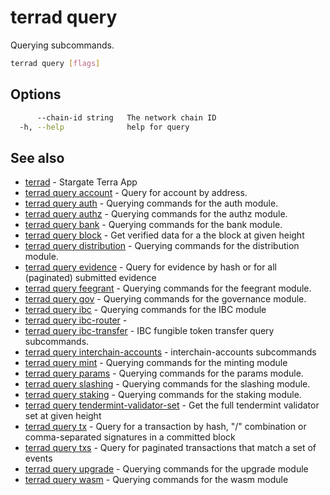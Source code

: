 # terrad query

Querying subcommands.

```sh Terrad
terrad query [flags]
```

## Options

```sh Terrad
      --chain-id string   The network chain ID
  -h, --help              help for query
```

## See also

* [terrad](terrad.mdx)	 - Stargate Terra App
* [terrad query account](terrad_query_account.mdx)	 - Query for account by address.
* [terrad query auth](terrad_query_auth.mdx)	 - Querying commands for the auth module.
* [terrad query authz](./terrad_query_authz.mdx)	 - Querying commands for the authz module.
* [terrad query bank](./terrad_query_bank.mdx)	 - Querying commands for the bank module.
* [terrad query block](terrad_query_block.mdx)	 - Get verified data for a the block at given height
* [terrad query distribution](./terrad_query_distribution.mdx)	 - Querying commands for the distribution module.
* [terrad query evidence](terrad_query_evidence.mdx)	 - Query for evidence by hash or for all (paginated) submitted evidence
* [terrad query feegrant](./terrad_query_feegrant.mdx)	 - Querying commands for the feegrant module.
* [terrad query gov](./terrad_query_gov.mdx)	 - Querying commands for the governance module.
* [terrad query ibc](terrad_query_ibc.mdx)	 - Querying commands for the IBC module
* [terrad query ibc-router](terrad_query_ibc-router.mdx)	 - 
* [terrad query ibc-transfer](./terrad_query_ibc-transfer.mdx)	 - IBC fungible token transfer query subcommands.
* [terrad query interchain-accounts](terrad_query_interchain-accounts.mdx)	 - interchain-accounts subcommands
* [terrad query mint](terrad_query_mint.mdx)	 - Querying commands for the minting module
* [terrad query params](./terrad_query_params.mdx)	 - Querying commands for the params module.
* [terrad query slashing](./terrad_query_slashing.mdx)	 - Querying commands for the slashing module.
* [terrad query staking](./terrad_query_staking.mdx)	 - Querying commands for the staking module.
* [terrad query tendermint-validator-set](terrad_query_tendermint-validator-set.mdx)	 - Get the full tendermint validator set at given height
* [terrad query tx](terrad_query_tx.mdx)	 - Query for a transaction by hash, "<addr>/<seq>" combination or comma-separated signatures in a committed block
* [terrad query txs](terrad_query_txs.mdx)	 - Query for paginated transactions that match a set of events
* [terrad query upgrade](terrad_query_upgrade.mdx)	 - Querying commands for the upgrade module
* [terrad query wasm](terrad_query_wasm.mdx)	 - Querying commands for the wasm module


